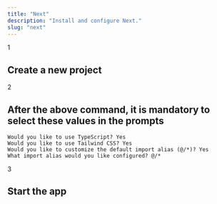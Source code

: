 ```yaml
---
title: "Next"
description: "Install and configure Next."
slug: "next"
---
```


<div>

<div className="relative">

<div className="absolute flex h-9 w-9 select-none items-center justify-center rounded-full border-[3px] border-background bg-neutral-300 dark:bg-neutral-800">
	<span className="font-semibold text-primary">1</span>
</div>

<div className="ml-[1.1rem] border-l border-neutral-200 dark:border-neutral-900">
	<div className="space-y-4 pb-10 pl-8 pt-1">
		<h2 className="font-medium text-primary">
			Create a new project
		</h2>
		<CommandBlock
			npmCommand="npx create-next-app@latest my-app" 
			pnpmCommand="pnpm create next-app my-app" 
			yarnCommand="yarn create next-app my-app" 
			bunCommand="bunx create-next-app my-app" 
		/>
	</div>
</div>

</div>

<div className="relative">
<div className="absolute flex h-9 w-9 select-none items-center justify-center rounded-full border-[3px] border-background bg-neutral-300 dark:bg-neutral-800">
	<span className="font-semibold text-primary">2</span>
</div>
<div className="ml-[1.1rem] border-l border-neutral-200 dark:border-neutral-900">
<div className="space-y-4 pb-10 pl-8 pt-1">

<h2 className="font-medium text-primary">After the above command, it is mandatory to select these values in the prompts</h2>

<CodeBlock contentClassName="h-fit">
			
```shell
Would you like to use TypeScript? Yes
Would you like to use Tailwind CSS? Yes
Would you like to customize the default import alias (@/*)? Yes
What import alias would you like configured? @/*
```

</CodeBlock>

</div>

</div>

</div>

<div className="relative">
<div className="absolute flex h-9 w-9 select-none items-center justify-center rounded-full border-[3px] border-background bg-neutral-300 dark:bg-neutral-800">
	<span className="font-semibold text-primary">3</span>
</div>
<div className="ml-[1.1rem] border-l border-neutral-200 dark:border-neutral-900">

<div className="space-y-4 pl-8 pt-1">

<h2 className="font-medium text-primary">Start the app</h2>

<CommandBlock
	npmCommand="cd my-app && npm run dev"
	pnpmCommand="cd my-app && pnpm dev"
	yarnCommand="cd my-app && yarn dev"
	bunCommand="cd my-app && bun run dev" 
/>

</div>

</div>

</div>

</div>
